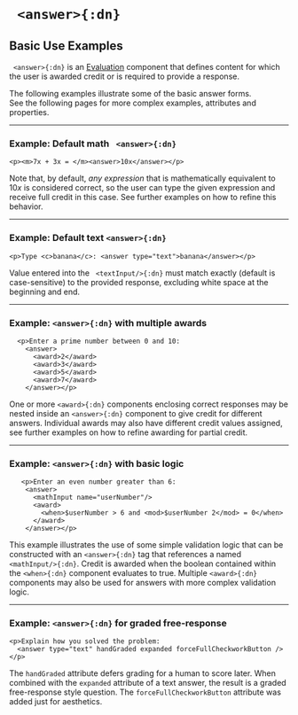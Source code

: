 


# ` <answer>{:dn}`

## Basic Use Examples


` <answer>{:dn}` is an [Evaluation](../document_structure/essentialConcepts#component-types) component that
defines content for which the user is awarded credit or is required to provide a response.


The following examples illustrate some of the basic answer forms.  
See the following pages for more complex examples, attributes and properties.





---

### Example: Default math ` <answer>{:dn}`
```doenet-example
<p><m>7x + 3x = </m><answer>10x</answer></p>
```


Note that, by default, *any expression* that is mathematically 
equivalent to $10x$ is considered correct, so the user can type the 
given expression and receive full credit in this case. See further examples on how to refine this behavior.



---

### Example: Default text  `<answer>{:dn}`
```doenet-examples
<p>Type <c>banana</c>: <answer type="text">banana</answer></p>
```


Value entered into the ` <textInput/>{:dn}` must match exactly (default is case-sensitive) to the 
provided response, excluding white space at the beginning and end.


---

### Example: `<answer>{:dn}` with multiple awards
```doenet-editor-horiz
  <p>Enter a prime number between 0 and 10:
    <answer>
      <award>2</award>
      <award>3</award>
      <award>5</award>
      <award>7</award>
    </answer></p>
```

One or more  `<award>{:dn}` components enclosing correct responses may be nested inside 
an  `<answer>{:dn}` component to give credit for different answers. Individual awards may 
also have different credit values assigned, see further examples on how to refine awarding for partial credit.

---

### Example: `<answer>{:dn}`  with basic logic
```doenet-editor-horiz
   <p>Enter an even number greater than 6:
    <answer>
      <mathInput name="userNumber"/>
      <award>
        <when>$userNumber > 6 and <mod>$userNumber 2</mod> = 0</when>
      </award>
    </answer></p>
```

This example illustrates the use of some simple validation logic that can be constructed 
with an `<answer>{:dn}` tag that references a named `<mathInput/>{:dn}`. Credit is 
awarded when the boolean contained within the `<when>{:dn}` component evaluates to true. 
Multiple `<award>{:dn}` components may also be used for answers with more complex validation logic.


---

### Example: `<answer>{:dn}` for graded free-response
```doenet-example
<p>Explain how you solved the problem: 
  <answer type="text" handGraded expanded forceFullCheckworkButton />
</p>
```



The `handGraded` attribute defers grading for a human to score later. 
 When combined with the `expanded` attribute of a text answer, the result is a 
 graded free-response style question.  The `forceFullCheckworkButton` attribute was added just for aesthetics.


